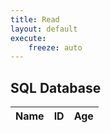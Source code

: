 ```yaml
---
title: Read
layout: default
execute:
    freeze: auto
---
```


<h2 id="sql-database">SQL Database</h2>

<!-- HTML table fragment for page -->

<table>
  <thead>
  <tr>
    <th>Name</th>
    <th>ID</th>
    <th>Age</th>
  </tr>
  </thead>
  <tbody id="result">
    <!-- javascript generated data -->
  </tbody>
</table>



<script>

  const resultContainer = document.getElementById("result");
  var url = "{{< var url.backend >}}" + "/api/person/";

  // set options for cross origin header request
  const options = {
    method: 'GET', // *GET, POST, PUT, DELETE, etc.
    mode: 'cors', // no-cors, *cors, same-origin
    cache: 'default', // *default, no-cache, reload, force-cache, only-if-cached
    credentials: 'include', // include, *same-origin, omit
    headers: {
      'Content-Type': 'application/json',
    },
  };

  // fetch the API
  fetch(url, options)
    // response is a RESTful "promise" on any successful fetch
    .then(response => {
      // check for response errors and display
      if (response.status !== 200) {
          const errorMsg = 'Database response error: ' + response.status;
          console.log(errorMsg);
          const tr = document.createElement("tr");
          const td = document.createElement("td");
          td.innerHTML = errorMsg;
          tr.appendChild(td);
          resultContainer.appendChild(tr);
          return;
      }
      // valid response will contain json data
      response.json().then(data => {
          console.log(data);
          for (const row of data) {
            // tr and td build out for each row
            const tr = document.createElement("tr");
            const name = document.createElement("td");
            const id = document.createElement("td");
            const age = document.createElement("td");
            // data is specific to the API
            name.innerHTML = row.name; 
            id.innerHTML = row.email; 
            age.innerHTML = row.age; 
            // this build td's into tr
            tr.appendChild(name);
            tr.appendChild(id);
            tr.appendChild(age);
            // add HTML to container
            resultContainer.appendChild(tr);
          }
      })
  })
  // catch fetch errors (ie ACCESS to server blocked)
  .catch(err => {
    console.error(err);
    const tr = document.createElement("tr");
    const td = document.createElement("td");
    td.innerHTML = err + ": " + url;
    tr.appendChild(td);
    resultContainer.appendChild(tr);
  });
</script>